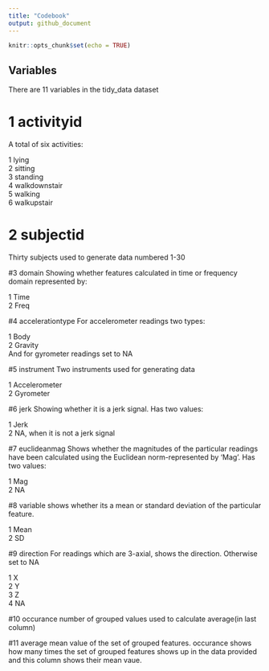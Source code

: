 ```yaml
---
title: "Codebook"
output: github_document
---
```


```r
knitr::opts_chunk$set(echo = TRUE)
```

## Variables
There are 11 variables in the tidy_data dataset

# 1 activityid
   A total of six activities:
   
   1 lying               
   2 sitting     
   3 standing     
   4 walkdownstair          
   5 walking       
   6 walkupstair          

# 2 subjectid
   Thirty subjects used to generate data numbered 1-30
   
#3 domain
   Showing whether features calculated in time or frequency domain represented by: 
   
   1 Time        
   2 Freq                  
   
#4 accelerationtype
   For accelerometer readings two types: 
   
   1 Body                    
   2 Gravity                        
   And for gyrometer readings set to NA 
   
#5 instrument
   Two instruments used for generating data 
   
   1 Accelerometer                 
   2 Gyrometer                  
   
#6 jerk
   Showing whether it is a jerk signal. Has two values:  
    
   1 Jerk                  
   2 NA, when it is not a jerk signal                         
   
#7 euclideanmag
   Shows whether the magnitudes of the particular readings have been calculated using the Euclidean norm-represented by 'Mag'. Has two values: 
   
   1 Mag                           
   2 NA                                    
   
#8 variable
   shows whether its a mean or standard deviation of the particular feature. 
   
   1 Mean                                     
   2 SD                                    
   
#9 direction
   For readings which are 3-axial, shows the direction. Otherwise set to NA   
   
   1 X                              
   2 Y                                    
   3 Z                                   
   4 NA                                               

#10 occurance
   number of grouped values used to calculate average(in last column)
   
#11 average
   mean value of the set of grouped features. occurance shows how many times the set of grouped features shows up in the data provided and this column shows their mean vaue.  
   
   




